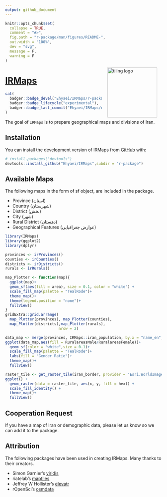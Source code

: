 ```yaml
---
output: github_document
---
```


<!-- README.md is generated from README.Rmd. Please edit that file -->

```r
knitr::opts_chunk$set(
  collapse = TRUE,
  comment = "#>",
  fig.path = "r-package/man/figures/README-",
  out.width = "100%",
  dev = "svg",
  message = F,
  warning = F
)
```

<a href={https://github.com/Ehyaei/IRMaps}><img src="man/figures/IRMaps.svg" alt="tiling logo" align="right" width="160" style="padding: 0 15px; float: right;"/>

# IRMaps

```r
cat(
  badger::badge_devel("Ehyaei/IRMaps/r-package", "orange"),
  badger::badge_lifecycle("experimental"),
  badger::badge_last_commit("Ehyaei/IRMaps/r-package")
)
```

The goal of `IRMaps` is to prepare geographical maps and divisions of Iran.

## Installation

You can install the development version of IRMaps from [GitHub](https://github.com/) with:

``` r
# install.packages("devtools")
devtools::install_github("Ehyaei/IRMaps",subdir = "r-package")
```
## Available Maps

The following maps in the form of sf object, are included in the package.

- Province (استان)
- Country (شهرستان)
- District (بخش)
- City (شهر)
- Rural District (دهستان)
- Geographical Features (عوارض جغرافیایی)


```r
library(IRMaps)
library(ggplot2)
library(dplyr)

provinces <- irProvinces()
counties <- irCounties()
districts <- irDistricts()
rurals <- irRurals()

map_Plotter <- function(map){
  ggplot(map)+
  geom_sf(aes(fill = area), size = 0.1, color = "white") +
  scale_fill_map(palette = "TealRode")+
  theme_map()+
  theme(legend.position = "none")+
  fullView()
}
gridExtra::grid.arrange(
  map_Plotter(provinces), map_Plotter(counties),
  map_Plotter(districts),map_Plotter(rurals),
                        nrow = 2)
```

```r
data_map <- merge(provinces, IRMaps::iran_population, by.x = "name_en", by.y = "Province") 
ggplot(data_map,aes(fill = RuralareasMale/RuralareasFemale))+
  geom_sf(color = "white",size = 0.1)+
  scale_fill_map(palette = "TealRode")+
  labs(fill = "Gender Ratio")+
  theme_map()+
  fullView()
```


```r
raster_tile <- get_raster_tile(iran_border, provider = "Esri.WorldImagery",zoom = 7)
ggplot() +
  geom_raster(data = raster_tile, aes(x, y, fill = hex)) +
  scale_fill_identity() +
  theme_map()+
  fullView()
```

## Cooperation Request

If you have a map of Iran or demographic data, please let us know so we can add it to the package.

## Attribution

The following packages have been used in creating IRMaps. Many thanks to their creators.

- Simon Garnier’s [viridis](https://github.com/sjmgarnier/viridis)
- riatelab’s [maptiles](https://github.com/riatelab/maptiles)
- Jeffrey W Hollister’s [elevatr](https://github.com/jhollist/elevatr)
- rOpenSci’s [osmdata](https://github.com/ropensci/osmdata)
